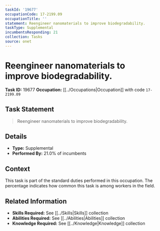 ```yaml
---
taskId: '19677'
occupationCode: 17-2199.09
occupationTitle: ''
statement: Reengineer nanomaterials to improve biodegradability.
taskType: Supplemental
incumbentsResponding: 21
collection: Tasks
source: onet
---
```

# Reengineer nanomaterials to improve biodegradability.

**Task ID:** 19677
**Occupation:** [[../Occupations|Occupation]] with code `17-2199.09`

## Task Statement

> Reengineer nanomaterials to improve biodegradability.

## Details

- **Type:** Supplemental
- **Performed By:** 21.0% of incumbents

## Context

This task is part of the standard duties performed in this occupation. The percentage indicates how common this task is among workers in the field.

## Related Information

- **Skills Required:** See [[../Skills|Skills]] collection
- **Abilities Required:** See [[../Abilities|Abilities]] collection
- **Knowledge Required:** See [[../Knowledge|Knowledge]] collection
